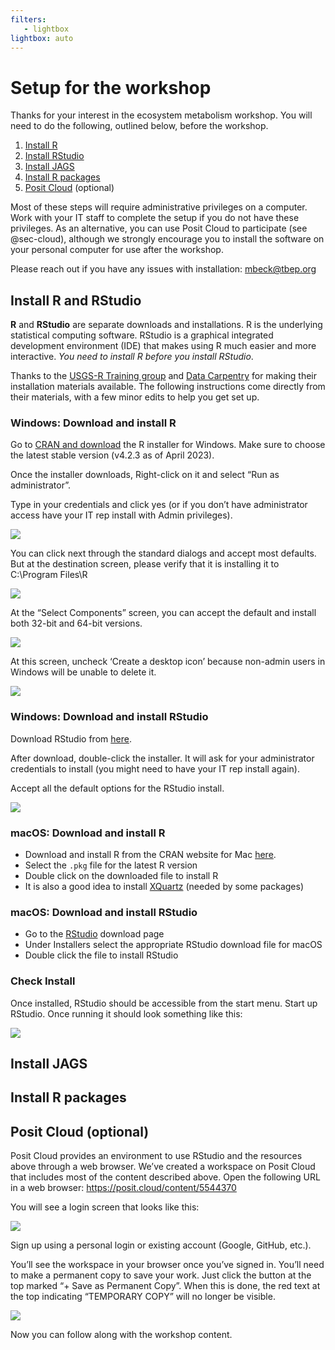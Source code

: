 ```yaml
---
filters:
   - lightbox
lightbox: auto
---
```


# Setup for the workshop {#setup}

Thanks for your interest in the ecosystem metabolism workshop. You will need to do the following, outlined below, before the workshop. 

1. [Install R](#sec-instr)
1. [Install RStudio](#sec-instrstudio)
1. [Install JAGS](#sec-instjags)
1. [Install R packages](#sec-instpackages)
1. [Posit Cloud](#sec-cloud) (optional)

Most of these steps will require administrative privileges on a computer.  Work with your IT staff to complete the setup if you do not have these privileges.  As an alternative, you can use Posit Cloud to participate (see @sec-cloud), although we strongly encourage you to install the software on your personal computer for use after the workshop.

Please reach out if you have any issues with installation: [mbeck@tbep.org](mailto:mbeck@tbep.org)

## Install R and RStudio 

**R** and **RStudio** are separate downloads and installations. R is the underlying statistical computing software. RStudio is a graphical integrated development environment (IDE) that makes using R much easier and more interactive. *You need to install R before you install RStudio*.

Thanks to the [USGS-R Training group](https://owi.usgs.gov/R/training.html){target="_blank"} and [Data Carpentry](https://datacarpentry.org/R-ecology-lesson/index.html){target="_blank"} for making their installation materials available. The following instructions come directly from their materials, with a few minor edits to help you get set up.

### Windows: Download and install R {#sec-instr}

Go to [CRAN and download](https://cran.rstudio.com/bin/windows/base/){target="_blank"} the R installer for Windows. Make sure to choose the latest stable version (v4.2.3 as of April 2023).

Once the installer downloads, Right-click on it and select "Run as administrator".

Type in your credentials and click yes (or if you don't have administrator access have your IT rep install with Admin privileges).

![](figs/install_open_as_admin.png)

You can click next through the standard dialogs and accept most defaults. But at the destination screen, please verify that it is installing it to C:\\Program Files\\R

![](figs/install_destination.png)

At the "Select Components" screen, you can accept the default and install both 32-bit and 64-bit versions.

![](figs/install_arch_window.png)

At this screen, uncheck 'Create a desktop icon' because non-admin users in Windows will be unable to delete it.

![](figs/install_tasks.png)

### Windows: Download and install RStudio {#sec-instrstudio}

Download RStudio from [here](https://www.rstudio.com/products/rstudio/download/#download){target="_blank"}.

After download, double-click the installer. It will ask for your administrator credentials to install (you might need to have your IT rep install again).

Accept all the default options for the RStudio install.

![](figs/install_rstudio.png)

### macOS: Download and install R

-   Download and install R from the CRAN website for Mac [here](https://cran.r-project.org/bin/macosx/){target="_blank"}.
-   Select the `.pkg` file for the latest R version
-   Double click on the downloaded file to install R
-   It is also a good idea to install [XQuartz](https://www.xquartz.org/){target="_blank"} (needed by some packages)

### macOS: Download and install RStudio

-   Go to the [RStudio](https://www.rstudio.com/products/rstudio/download/#download){target="_blank"} download page
-   Under Installers select the appropriate RStudio download file for macOS
-   Double click the file to install RStudio

### Check Install

Once installed, RStudio should be accessible from the start menu. Start up RStudio. Once running it should look something like this:

![](figs/rstudio.png)

## Install JAGS {#sec-instjags}

## Install R packages {#sec-instpackages}

## Posit Cloud (optional) {#sec-cloud}

Posit Cloud provides an environment to use RStudio and the resources above through a web browser.  We've created a workspace on Posit Cloud that includes most of the content described above.  Open the following URL in a web browser: [https://posit.cloud/content/5544370](https://posit.cloud/content/5544370){target="_blank"}

You will see a login screen that looks like this: 

![](figs/positsignup.png)

Sign up using a personal login or existing account (Google, GitHub, etc.).

You'll see the workspace in your browser once you've signed in.  You'll need to make a permanent copy to save your work.  Just click the button at the top marked "+ Save as Permanent Copy".  When this is done, the red text at the top indicating "TEMPORARY COPY" will no longer be visible.    

![](figs/positworkspace.PNG)

Now you can follow along with the workshop content.
